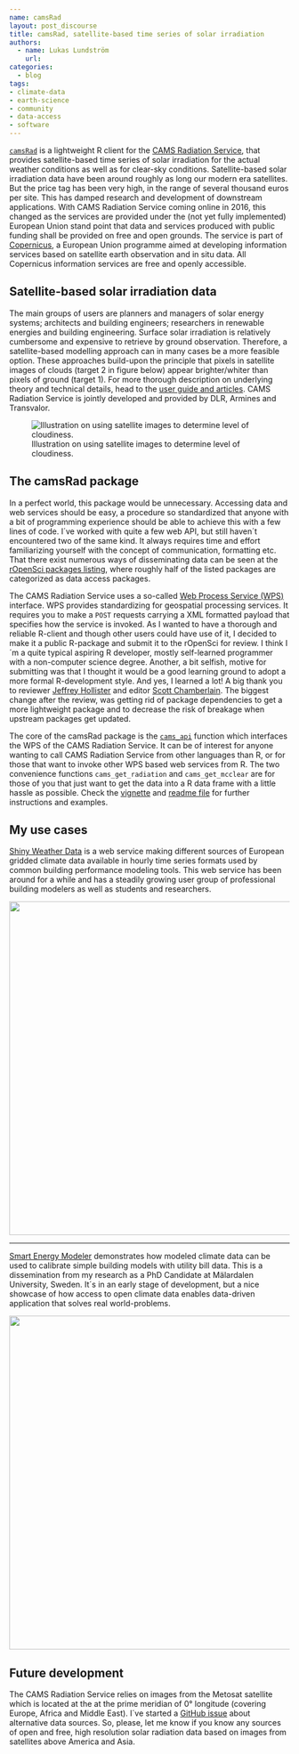 ```yaml
---
name: camsRad
layout: post_discourse
title: camsRad, satellite-based time series of solar irradiation
authors: 
  - name: Lukas Lundström
    url: 
categories:
  - blog
tags:
- climate-data
- earth-science
- community 
- data-access
- software
---
```


[`camsRad`](https://github.com/ropenscilabs/camsRad) is a lightweight R client for the [CAMS Radiation Service](http://www.soda-pro.com/web-services/radiation/cams-radiation-service), that provides satellite-based time series of solar irradiation for the actual weather conditions as well as for clear-sky conditions. Satellite-based solar irradiation data have been around roughly as long our modern era satellites. But the price tag has been very high, in the range of several thousand euros per site. This has damped research and development of downstream applications. With CAMS Radiation Service coming online in 2016, this changed as the services are provided under the (not yet fully implemented) European Union stand point that data and services produced with public funding shall be provided on free and open grounds. The service is part of [Copernicus](http://www.copernicus.eu), a European Union programme aimed at developing information services based on satellite earth observation and in situ data. All Copernicus information services are free and openly accessible.

## Satellite-based solar irradiation data
The main groups of users are planners and managers of solar energy systems; architects and building engineers; researchers in renewable energies and building engineering. Surface solar irradiation is relatively cumbersome and expensive to retrieve by ground observation. Therefore, a satellite-based modelling approach can in many cases be a more feasible option. These approaches build-upon the principle that pixels in satellite images of clouds (target 2 in figure below) appear brighter/whiter than pixels of ground (target 1). For more thorough description on underlying theory and technical details, head to the [user guide and articles](http://www.soda-pro.com/web-services/radiation/cams-radiation-service/info). CAMS Radiation Service is jointly developed and provided by DLR, Armines and Transvalor. 

![Illustration on using satellite images to determine level of cloudiness.](/assets/blog-images/2017-03-21-camsRad/sat_solar_radiation_illustration.png)


## The camsRad package 
In a perfect world, this package would be unnecessary. Accessing data and web services should be easy, a procedure so standardized that anyone with a bit of programming experience should be able to achieve this with a few lines of code. I´ve worked with quite a few web API, but still haven´t encountered two of the same kind. It always requires time and effort familiarizing yourself with the concept of communication, formatting etc. That there exist numerous ways of disseminating data can be seen at the [rOpenSci packages listing](https://ropensci.org/packages), where roughly half of the listed packages are categorized as data access packages. 

The CAMS Radiation Service uses a so-called [Web Process Service (WPS)]( http://www.opengeospatial.org/standards/wps) interface. WPS provides standardizing for geospatial processing services. It requires you to make a `POST` requests carrying a XML formatted payload that specifies how the service is invoked. As I wanted to have a thorough and reliable R-client and though other users could have use of it, I decided to make it a public R-package and submit it to the rOpenSci for review. I think I´m a quite typical aspiring R developer, mostly self-learned programmer with a non-computer science degree. Another, a bit selfish, motive for submitting was that I thought it would be a good learning ground to adopt a more formal R-development style. And yes, I learned a lot! A big thank you to reviewer [Jeffrey Hollister](https://github.com/jhollist) and editor [Scott Chamberlain](https://github.com/sckott). The biggest change after the review, was getting rid of package dependencies to get a more lightweight package and to decrease the risk of breakage when upstream packages get updated. 

The core of the camsRad package is the [`cams_api`](https://github.com/ropenscilabs/camsRad/blob/master/R/cams_api.R) function which interfaces the WPS of the CAMS Radiation Service. It can be of interest for anyone wanting to call CAMS Radiation Service from other languages than R, or for those that want to invoke other WPS based web services from R. The two convenience functions `cams_get_radiation` and `cams_get_mcclear` are for those of you that just want to get the data into a R data frame with a little hassle as possible. Check the [vignette](https://cran.r-project.org/web/packages/camsRad/vignettes/CAMS_solar_data.html) and [readme file](https://github.com/ropenscilabs/camsRad/blob/master/README.md) for further instructions and examples. 

## My use cases 
[Shiny Weather Data](https://rokka.shinyapps.io/shinyweatherdata) is a web service making different sources of European gridded climate data available in hourly time series formats used by common building performance modeling tools. This web service has been around for a while and has a steadily growing user group of professional building modelers as well as students and researchers. 

<a href=https://rokka.shinyapps.io/shinyweatherdata>
  <img src="/assets/blog-images/2017-03-21-camsRad/screenshot_ShinyWeatherData.png" width="600px" style="display: block; margin: auto;" />
</a>

***

[Smart Energy Modeler](https://rokka.shinyapps.io/smartep) demonstrates how modeled climate data can be used to calibrate simple building models with utility bill data. This is a dissemination from my research as a PhD Candidate at Mälardalen University, Sweden. It´s in an early stage of development, but a nice showcase of how access to open climate data enables data-driven application that solves real world-problems.

<a href=https://rokka.shinyapps.io/smartep>
  <img src="/assets/blog-images/2017-03-21-camsRad/screenshot_SmartEnergyModeler.png" width="600px" style="display: block; margin: auto;" />
</a>


## Future development
The CAMS Radiation Service relies on images from the Metosat satellite which is located at the at the prime meridian of 0° longitude (covering Europe, Africa and Middle East). I´ve started a [GitHub issue](https://github.com/ropenscilabs/camsRad/issues/2) about alternative data sources. So, please, let me know if you know any sources of open and free, high resolution solar radiation data based on images from satellites above America and Asia.
